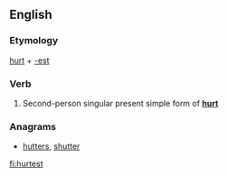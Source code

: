 ==English==

===Etymology===
[[hurt]] + [[-est]]

===Verb===
{{en-verb form}}

# {{context|archaic}} Second-person singular present simple form of '''[[hurt]]'''

===Anagrams===
* [[hutters#English|hutters]], [[shutter#English|shutter]]

[[fi:hurtest]]